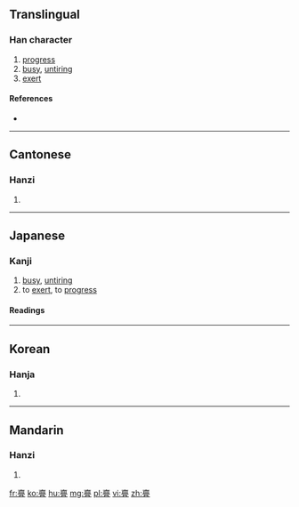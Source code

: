 ==Translingual==

===Han character===
{{Han char|rn=8|rad=亠|as=19|sn=21|four=0010<sub>7</sub>|canj=卜竹月一 (YHBM)}}

# [[progress]]
# [[busy]], [[untiring]]
# [[exert]]

====References====
* {{Han ref|kx=0090.010|dkj=00342|hdz=10294.120|uh=4EB9|ud=20153|bh=F6D6|bd=63190}}

----

==Cantonese==

===Hanzi===
{{yue-hanzi|jyut=|y=mei5, mun4}}

# {{defn|lang=yue|sort=亠19}}

----

==Japanese==

===Kanji===
{{ja-kanji|grade=uc|rs=亠19}}

# [[busy]], [[untiring]]
# to [[exert]], to [[progress]]

====Readings====
{{ja-readings
|on=[[び]] (bi), [[み]] (mi), [[ぼん]] (bon), [[もん]] (mon)
|kun=[[つとめる]] (亹める, tsutomeru), [[うつくしい]] (亹しい, utsukushii)
}}

----

==Korean==

===Hanja===
{{ko-hanja|hangeul=[[미]], [[문]]|rv=mi, mun|mr=mi, mun}}

# {{defn|lang=ko|sort=亠19}}

----

==Mandarin==

===Hanzi===
{{cmn-hanzi|pin=[[wěi]] ([[wei3]])|wg=wei<sup>3</sup>}}

# {{defn|lang=cmn|sort=亠19}}

[[fr:亹]]
[[ko:亹]]
[[hu:亹]]
[[mg:亹]]
[[pl:亹]]
[[vi:亹]]
[[zh:亹]]